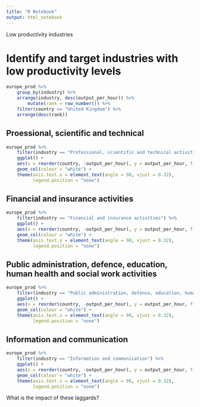 ```yaml
---
title: "R Notebook"
output: html_notebook
---
```


Low productivity industries

# Identify and target industries with low productivity levels

```r
europe_prod %>% 
    group_by(industry) %>% 
    arrange(industry, desc(output_per_hour)) %>% 
        mutate(rank = row_number()) %>%
    filter(country == "United Kingdom") %>% 
    arrange(desc(rank))
```

## Proessional, scientific and technical

```r
europe_prod %>% 
    filter(industry == "Professional, scientific and technical activities; administrative and support service activities") %>% 
    ggplot() +
    aes(x = reorder(country, -output_per_hour), y = output_per_hour, fill = country == "United Kingdom") +
    geom_col(colour = "white") +
    theme(axis.text.x = element_text(angle = 90, vjust = 0.32),
          legend.position = "none")
```


## Financial and insurance activities

```r

europe_prod %>% 
    filter(industry == "Financial and insurance activities") %>% 
    ggplot() +
    aes(x = reorder(country, -output_per_hour), y = output_per_hour, fill = country == "United Kingdom") +
    geom_col(colour = "white") +
    theme(axis.text.x = element_text(angle = 90, vjust = 0.32),
          legend.position = "none")
```

## Public administration, defence, education, human health and social work activities
```r
europe_prod %>% 
    filter(industry == "Public administration, defence, education, human health and social work activities") %>% 
    ggplot() +
    aes(x = reorder(country, -output_per_hour), y = output_per_hour, fill = country == "United Kingdom") +
    geom_col(colour = "white") +
    theme(axis.text.x = element_text(angle = 90, vjust = 0.32),
          legend.position = "none")
```


## Information and communication	
```r
europe_prod %>% 
    filter(industry == "Information and communication") %>% 
    ggplot() +
    aes(x = reorder(country, -output_per_hour), y = output_per_hour, fill = country == "United Kingdom") +
    geom_col(colour = "white") +
    theme(axis.text.x = element_text(angle = 90, vjust = 0.32),
          legend.position = "none")
```

What is the impact of these laggards?

```r

```

